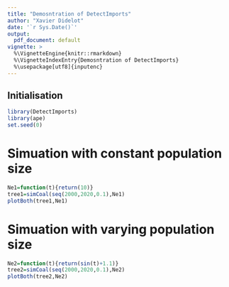 ```yaml
---
title: "Demosntration of DetectImports"
author: "Xavier Didelot"
date: '`r Sys.Date()`'
output:
  pdf_document: default
vignette: >
  %\VignetteEngine{knitr::rmarkdown}
  %\VignetteIndexEntry{Demosntration of DetectImports}
  %\usepackage[utf8]{inputenc}
---
```


## Initialisation

```r
library(DetectImports)
library(ape)
set.seed(0)
```

# Simuation with constant population size 

```r
Ne1=function(t){return(10)}
tree1=simCoal(seq(2000,2020,0.1),Ne1)
plotBoth(tree1,Ne1)
```

# Simuation with varying population size

```r
Ne2=function(t){return(sin(t)+1.1)}
tree2=simCoal(seq(2000,2020,0.1),Ne2)
plotBoth(tree2,Ne2)
```
